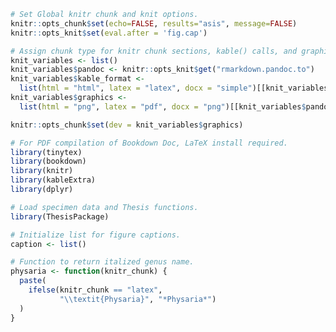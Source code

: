 
```r

# Set Global knitr chunk and knit options.
knitr::opts_chunk$set(echo=FALSE, results="asis", message=FALSE)
knitr::opts_knit$set(eval.after = 'fig.cap')

# Assign chunk type for knitr chunk sections, kable() calls, and graphics device.
knit_variables <- list()
knit_variables$pandoc <- knitr::opts_knit$get("rmarkdown.pandoc.to")
knit_variables$kable_format <-
  list(html = "html", latex = "latex", docx = "simple")[[knit_variables$pandoc]]
knit_variables$graphics <-
  list(html = "png", latex = "pdf", docx = "png")[[knit_variables$pandoc]]

knitr::opts_chunk$set(dev = knit_variables$graphics)

```

```r

# For PDF compilation of Bookdown Doc, LaTeX install required.
library(tinytex)
library(bookdown)
library(knitr)
library(kableExtra)
library(dplyr)

# Load specimen data and Thesis functions.
library(ThesisPackage)

# Initialize list for figure captions.
caption <- list()

# Function to return italized genus name.
physaria <- function(knitr_chunk) {
  paste(
    ifelse(knitr_chunk == "latex",
           "\\textit{Physaria}", "*Physaria*")
  )
}

```
